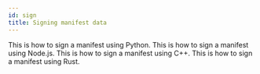 ```yaml
---
id: sign
title: Signing manifest data
---
```



<Tabs groupId="programming-lang">
  <TabItem value="python" label="Python" default>
    This is how to sign a manifest using Python.
  </TabItem>

<TabItem value="node" label="Node.js">
  This is how to sign a manifest using Node.js.
</TabItem>

<TabItem value="cpp" label="C++">
  This is how to sign a manifest using C++.
</TabItem>

  <TabItem value="rust" label="Rust">
    This is how to sign a manifest using Rust.
  </TabItem>
  
</Tabs>
